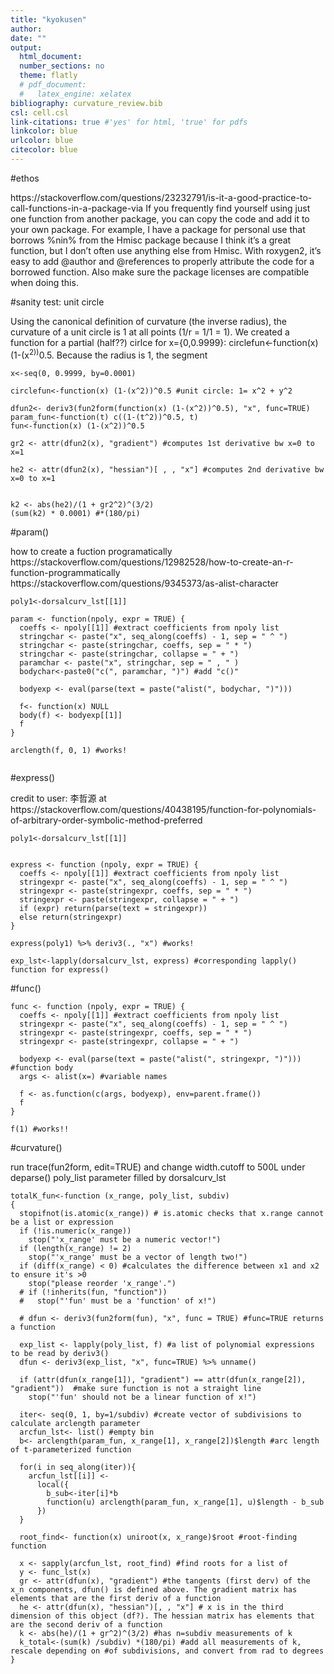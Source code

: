 ```yaml
---
title: "kyokusen"
author:
date: ""
output: 
  html_document:
  number_sections: no
  theme: flatly
  # pdf_document:
  #   latex_engine: xelatex
bibliography: curvature_review.bib
csl: cell.csl
link-citations: true #'yes' for html, 'true' for pdfs
linkcolor: blue
urlcolor: blue
citecolor: blue
---
```


#ethos

https://stackoverflow.com/questions/23232791/is-it-a-good-practice-to-call-functions-in-a-package-via 
If you frequently find yourself using just one function from another package, you can copy the code and add it to your own package. For example, I have a package for personal use that borrows %nin% from the Hmisc package because I think it's a great function, but I don't often use anything else from Hmisc. With roxygen2, it's easy to add @author and @references to properly attribute the code for a borrowed function. Also make sure the package licenses are compatible when doing this.



#sanity test: unit circle 

Using the canonical definition of curvature (the inverse radius), the curvature of a unit circle is 1 at all points (1/r = 1/1 = 1). We created a function for a partial (half??) cirlce for x={0,0.9999}: circlefun<-function(x) (1-(x^2))^0.5. Because the radius is 1, the segment 

```
x<-seq(0, 0.9999, by=0.0001) 

circlefun<-function(x) (1-(x^2))^0.5 #unit circle: 1= x^2 + y^2 

dfun2<- deriv3(fun2form(function(x) (1-(x^2))^0.5), "x", func=TRUE)
param_fun<-function(t) c((1-(t^2))^0.5, t)
fun<-function(x) (1-(x^2))^0.5

gr2 <- attr(dfun2(x), "gradient") #computes 1st derivative bw x=0 to x=1

he2 <- attr(dfun2(x), "hessian")[ , , "x"] #computes 2nd derivative bw x=0 to x=1


k2 <- abs(he2)/(1 + gr2^2)^(3/2)
(sum(k2) * 0.0001) #*(180/pi)
```


#param()

how to create a fuction programatically
https://stackoverflow.com/questions/12982528/how-to-create-an-r-function-programmatically
https://stackoverflow.com/questions/9345373/as-alist-character

```
poly1<-dorsalcurv_lst[[1]]

param <- function(npoly, expr = TRUE) {
  coeffs <- npoly[[1]] #extract coefficients from npoly list
  stringchar <- paste("x", seq_along(coeffs) - 1, sep = " ^ ")
  stringchar <- paste(stringchar, coeffs, sep = " * ")
  stringchar <- paste(stringchar, collapse = " + ")
  paramchar <- paste("x", stringchar, sep = " , " )
  bodychar<-paste0("c(", paramchar, ")") #add "c()"
  
  bodyexp <- eval(parse(text = paste("alist(", bodychar, ")")))
  
  f<- function(x) NULL
  body(f) <- bodyexp[[1]]
  f
} 

arclength(f, 0, 1) #works!
  
```

#express()

credit to user: 李哲源 at https://stackoverflow.com/questions/40438195/function-for-polynomials-of-arbitrary-order-symbolic-method-preferred 

```
poly1<-dorsalcurv_lst[[1]]


express <- function (npoly, expr = TRUE) {
  coeffs <- npoly[[1]] #extract coefficients from npoly list
  stringexpr <- paste("x", seq_along(coeffs) - 1, sep = " ^ ")
  stringexpr <- paste(stringexpr, coeffs, sep = " * ")
  stringexpr <- paste(stringexpr, collapse = " + ")
  if (expr) return(parse(text = stringexpr))
  else return(stringexpr)
}

express(poly1) %>% deriv3(., "x") #works!

exp_lst<-lapply(dorsalcurv_lst, express) #corresponding lapply() function for express()

```

#func()


```
func <- function (npoly, expr = TRUE) {
  coeffs <- npoly[[1]] #extract coefficients from npoly list
  stringexpr <- paste("x", seq_along(coeffs) - 1, sep = " ^ ")
  stringexpr <- paste(stringexpr, coeffs, sep = " * ")
  stringexpr <- paste(stringexpr, collapse = " + ")
  
  bodyexp <- eval(parse(text = paste("alist(", stringexpr, ")"))) #function body
  args <- alist(x=) #variable names
  
  f <- as.function(c(args, bodyexp), env=parent.frame())
  f
}

f(1) #works!!

```

#curvature()

run trace(fun2form, edit=TRUE) and change width.cutoff to 500L under deparse()
poly_list parameter filled by dorsalcurv_lst

```
totalK_fun<-function (x_range, poly_list, subdiv) 
{
  stopifnot(is.atomic(x_range)) # is.atomic checks that x.range cannot be a list or expression
  if (!is.numeric(x_range)) 
    stop("'x_range' must be a numeric vector!")
  if (length(x_range) != 2) 
    stop("'x_range' must be a vector of length two!")
  if (diff(x_range) < 0) #calculates the difference between x1 and x2 to ensure it's >0
    stop("please reorder 'x_range'.")
  # if (!inherits(fun, "function")) 
  #   stop("'fun' must be a 'function' of x!")
  
  # dfun <- deriv3(fun2form(fun), "x", func = TRUE) #func=TRUE returns a function
  
  exp_list <- lapply(poly_list, f) #a list of polynomial expressions to be read by deriv3()
  dfun <- deriv3(exp_list, "x", func=TRUE) %>% unname()
  
  if (attr(dfun(x_range[1]), "gradient") == attr(dfun(x_range[2]), "gradient"))  #make sure function is not a straight line
    stop("'fun' should not be a linear function of x!") 
  
  iter<- seq(0, 1, by=1/subdiv) #create vector of subdivisions to calculate arclength parameter
  arcfun_lst<- list() #empty bin
  b<- arclength(param_fun, x_range[1], x_range[2])$length #arc length of t-parameterized function
  
  for(i in seq_along(iter)){ 
    arcfun_lst[[i]] <- 
      local({
        b_sub<-iter[i]*b
        function(u) arclength(param_fun, x_range[1], u)$length - b_sub
      }) 
  }
  
  root_find<- function(x) uniroot(x, x_range)$root #root-finding function
  
  x <- sapply(arcfun_lst, root_find) #find roots for a list of 
  y <- func_lst(x) 
  gr <- attr(dfun(x), "gradient") #the tangents (first derv) of the x_n components, dfun() is defined above. The gradient matrix has elements that are the first deriv of a function
  he <- attr(dfun(x), "hessian")[, , "x"] # x is in the third dimension of this object (df?). The hessian matrix has elements that are the second deriv of a function
  k <- abs(he)/(1 + gr^2)^(3/2) #has n=subdiv measurements of k
  k_total<-(sum(k) /subdiv) *(180/pi) #add all measurements of k, rescale depending on #of subdivisions, and convert from rad to degrees
}

```

